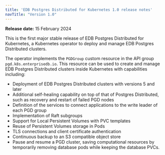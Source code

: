 ```yaml
---
title: 'EDB Postgres Distributed for Kubernetes 1.0 release notes'
navTitle: "Version 1.0"
---
```


**Release date:** 15 February 2024

This is the first major stable release of EDB Postgres Distributed for
Kubernetes, a Kubernetes operator to deploy and manage
EDB Postgres Distributed clusters.

The operator implements the `PGDGroup` custom resource
in the API group `pgd.k8s.enterprisedb.io`.
This resource can be used to create and manage EDB Postgres Distributed clusters
inside Kubernetes with capabilities including:

-   Deployment of EDB Postgres Distributed clusters with versions 5 and later
-   Additional self-healing capability on top of that of Postgres Distributed,
    such as recovery and restart of failed PGD nodes
-   Definition of the services to connect applications to the
    write leader of each PGD group
-   Implementation of Raft subgroups
-   Support for Local Persistent Volumes with PVC templates
-   Reuse of Persistent Volumes storage in Pods
-   TLS connections and client certificate authentication
-   Continuous backup to an S3 compatible object store
-   Pause and resume a PGD cluster, saving computational resources by temporarily
    removing database pods while keeping the database PVCs.
